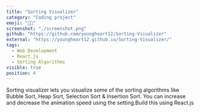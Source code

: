 ```yaml
---
title: "Sorting Visualizer"
category: "Coding project"
emoji: "👨‍💻"
screenshot: "./screenshot.png"
github: "https://github.com/youngheart12/Sorting-Visualizer"
external: "https://youngheart12.github.io/Sorting-Visualizer/"
tags:
  - Web Development
  - React.js
  - Sorting Algorithms
visible: true
position: 4
---
```


Sorting visualizer lets you visualize some of the sorting algorithms like Bubble Sort, Heap Sort, Selection Sort & Insertion Sort. You can increase and decrease the animation speed using the setting.Build this using React.js
